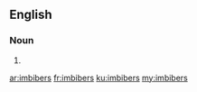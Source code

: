 ==English==

===Noun===
{{head|en}}

# {{plural of|imbiber}}

[[ar:imbibers]]
[[fr:imbibers]]
[[ku:imbibers]]
[[my:imbibers]]